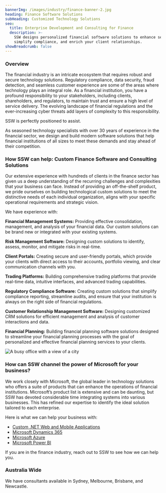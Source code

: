 ```yaml
---
bannerImg: /images/industry/finance-banner-2.jpg
heading: Finance Software Solutions
subHeading: Customized Technology Solutions
seo:
  title: Enterprise Development and Consulting for Finance
  description: >-
    SSW designs personalized financial software solutions to enhance security,
    simplify compliance, and enrich your client relationships.
showBreadcrumb: false
---
```


### Overview

The financial industry is an intricate ecosystem that requires robust and secure technology solutions. Regulatory compliance, data security, fraud detection, and seamless customer experience are some of the areas where technology plays an integral role. As a financial institution, you have a profound responsibility to your stakeholders, including clients, shareholders, and regulators, to maintain trust and ensure a high level of service delivery. The evolving landscape of financial regulations and the ever-increasing cyber threats add layers of complexity to this responsibility.

SSW is perfectly positioned to assist.

As seasoned technology specialists with over 30 years of experience in the financial sector, we design and build modern software solutions that help financial institutions of all sizes to meet these demands and stay ahead of their competition.

### How SSW can help: Custom Finance Software and Consulting Solutions

Our extensive experience with hundreds of clients in the finance sector has given us a deep understanding of the recurring challenges and complexities that your business can face. Instead of providing an off-the-shelf product, we pride ourselves on building technological custom solutions to meet the distinctive needs of each individual organization, aligns with your specific operational requirements and strategic vision.

We have experience with:

**Financial Management Systems:** Providing effective consolidation, management, and analysis of your financial data. Our custom solutions can be brand new or integrated with your existing systems.

**Risk Management Software:** Designing custom solutions to identify, assess, monitor, and mitigate risks in real-time.

**Client Portals:** Creating secure and user-friendly portals, which provide your clients with direct access to their accounts, portfolio viewing, and clear communication channels with you.

**Trading Platforms:** Building comprehensive trading platforms that provide real-time data, intuitive interfaces, and advanced trading capabilities.

**Regulatory Compliance Software:** Creating custom solutions that simplify compliance reporting, streamline audits, and ensure that your institution is always on the right side of financial regulations.

**Customer Relationship Management Software:** Designing customized CRM solutions for efficient management and analysis of customer interactions and data.

**Financial Planning:** Building financial planning software solutions designed to streamline your financial planning processes with the goal of personalized and effective financial planning services to your clients.

![A busy office with a view of a city](/images/ms-finance-red.png)

### How can SSW channel the power of Microsoft for your business?

We work closely with Microsoft, the global leader in technology solutions who offers a suite of products that can enhance the operations of financial institutions. Microsoft’s product list is extensive and can be daunting, but SSW has devoted considerable time integrating systems into various businesses. This has refined our expertise to identify the ideal solution tailored to each enterprise.

Here is what we can help your business with:

* [Custom .NET Web and Mobile Applications](https://www.ssw.com.au/consulting/web-applications)
* [Microsoft Dynamics 365](https://www.ssw.com.au/consulting/dynamics-365)
* [Microsoft Azure](https://www.ssw.com.au/consulting/alm-azure-devops)
* [Microsoft Power BI](https://www.ssw.com.au/consulting/power-bi)

If you are in the finance industry, reach out to SSW to see how we can help you.

<BookingButton buttonText="Book a FREE Initial Meeting" />

### Australia Wide

We have consultants available in Sydney, Melbourne, Brisbane, and Newcastle.
